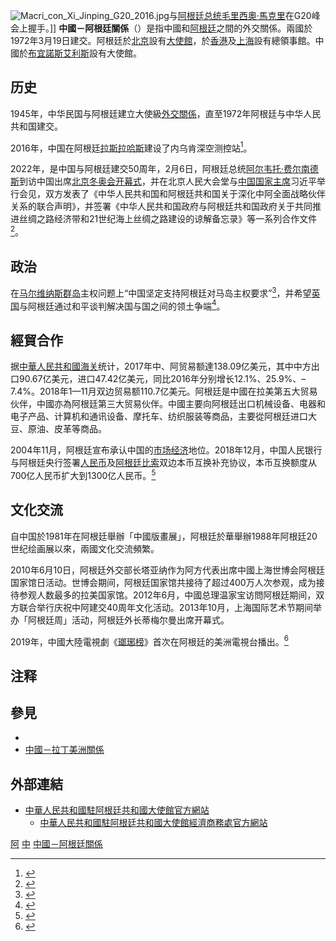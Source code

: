 {{not|中華民國與阿根廷關係}}
{{Dablink|關於其他「中」字國家與「阿」字國家的外交關係，詳見'''[[中阿關係|中阿關係 (消歧義)]]'''。}}

{{Infobox Bilateral relations|中國－阿根廷|China|Argentina|filetype=png|envoytitle1=[[中國駐阿根廷大使列表|大使]]|envoy1=[[邹肖力|邹肖力]]|envoytitle2=[[阿根廷駐華大使列表|大使]]|envoy2=[[牛望道|牛望道]]<ref>{{cite web |title = 驻华大使到任顺序及递交国书日期 |url = https://www.mfa.gov.cn/web/lbfw_673061/fgzl_673083/202201/t20220114_10495616.shtml |publisher = 中华人民共和国外交部 |access-date = 2022-05-21 |archive-date = 2022-02-15 |archive-url = https://web.archive.org/web/20220215180551/https://www.mfa.gov.cn/web/lbfw_673061/fgzl_673083/202201/t20220114_10495616.shtml }}</ref>|mission1=[[中国驻阿根廷大使馆|中国驻阿根廷大使馆]]|mission2=[[阿根廷駐華大使館|阿根廷駐華大使館]]}}
[[File:Macri_con_Xi_Jinping_G20_2016.jpg|thumb]]与[[阿根廷总统|阿根廷总统]][[毛里西奧·馬克里|毛里西奧·馬克里]]在G20峰会上握手。]]
'''中國－阿根廷關係'''（{{lang-es|Relaciones Argentina-República Popular de China}}）是指中國和[[阿根廷|阿根廷]]之間的外交關係。兩國於1972年3月19日建交。阿根廷於[[北京|北京]]設有[[阿根廷駐華大使館|大使館]]，於[[香港|香港]]及[[上海|上海]]設有總領事館。中國於[[布宜諾斯艾利斯|布宜諾斯艾利斯]]設有大使館。

== 历史 ==
1945年，中华民国与阿根廷建立大使級[[外交#外交上的承認|外交關係]]，直至1972年阿根廷与中华人民共和国建交。

2016年，中国在阿根廷[[拉斯拉哈斯_(內烏肯省)|拉斯拉哈斯]]建设了内乌肯深空测控站<ref>{{cite news |url=https://www.reuters.com/article/us-space-argentina-china-insight/chinas-military-run-space-station-in-argentina-is-a-black-box-idUSKCN1PP0I2 |title=China's military-run space station in Argentina is a 'black box' |newspaper=[[Reuters|Reuters]] |date=2019-01-31 |accessdate=2020-01-07 |archive-url=https://web.archive.org/web/20200407104608/https://www.reuters.com/article/us-space-argentina-china-insight/chinas-military-run-space-station-in-argentina-is-a-black-box-idUSKCN1PP0I2 |archive-date=2020-04-07 |dead-url=no }}</ref>。

2022年，是中国与阿根廷建交50周年，2月6日，阿根廷总统[[阿尔韦托·费尔南德斯|阿尔韦托·费尔南德斯]]到访中国出席[[2022年冬季奧林匹克運動會開幕式|北京冬奥会开幕式]]，并在北京人民大会堂与[[中华人民共和国主席|中国国家主席]]习近平举行会见，双方发表了《中华人民共和国和阿根廷共和国关于深化中阿全面战略伙伴关系的联合声明》，并签署《中华人民共和国政府与阿根廷共和国政府关于共同推进丝绸之路经济带和21世纪海上丝绸之路建设的谅解备忘录》等一系列合作文件<ref>{{Cite web|title=习近平会见阿根廷总统费尔南德斯-新华网|url=http://www.news.cn/2022-02/06/c_1128335640.htm|access-date=2022-02-06|work=www.news.cn|archive-date=2022-02-06|archive-url=https://web.archive.org/web/20220206181632/http://www.news.cn/2022-02/06/c_1128335640.htm}}</ref>。

== 政治 ==
在[[马尔维纳斯群岛|马尔维纳斯群岛]]主权问题上“中国坚定支持阿根廷对马岛主权要求”<ref>{{cite web |title=习近平：中国坚定支持阿根廷对马岛主权要求 |url=http://mil.news.sina.com.cn/2014-07-20/1045791091.html |website=Sina}}</ref>，并希望[[英国|英国]]与阿根廷通过和平谈判解决国与国之间的领土争端<ref>{{Cite news|url=http://www.takungpao.com/news/232111/2021/0625/601438.html|title=耿爽：中方支持阿根廷对马尔维纳斯群岛主权的正当要求|author=中国日报|date=2021-06-25|accessdate=2021-06-27|archiveurl=https://archive.today/20210627081356/http://www.takungpao.com/news/232111/2021/0625/601438.html|archivedate=2021-06-27|dead-url=no}}</ref>。

== 經貿合作 ==

据[[中華人民共和國海关|中華人民共和國海关]]统计，2017年中、阿贸易额達138.09亿美元，其中中方出口90.67亿美元，进口47.42亿美元，同比2016年分别增长12.1%、25.9%、–7.4%。2018年1—11月双边贸易额110.7亿美元。阿根廷是中國在拉美第五大贸易伙伴，中國亦為阿根廷第三大贸易伙伴。中國主要向阿根廷出口机械设备、电器和电子产品、计算机和通讯设备、摩托车、纺织服装等商品，主要從阿根廷进口大豆、原油、皮革等商品。

2004年11月，阿根廷宣布承认中国的[[市场经济|市场经济]]地位。2018年12月，中国人民银行与阿根廷央行签署[[人民币|人民币]]及[[阿根廷比索|阿根廷比索]]双边本币互换补充协议，本币互换额度从700亿人民币扩大到1300亿人民币。<ref>{{cite web|url=https://www.fmprc.gov.cn/web/gjhdq_676201/gj_676203/nmz_680924/1206_680926/sbgx_680930/|title=中国同阿根廷的关系|accessdate=2021-03-25|author=[[中華人民共和國外交部|中華人民共和國外交部]]|archive-date=2021-06-02|archive-url=https://web.archive.org/web/20210602213014/https://www.fmprc.gov.cn/web/gjhdq_676201/gj_676203/nmz_680924/1206_680926/sbgx_680930/}}</ref>

== 文化交流 ==

自中国於1981年在阿根廷舉辦「中國版畫展」，阿根廷於華舉辦1988年阿根廷20世纪绘画展以來，兩國文化交流頻繁。

2010年6月10日，阿根廷外交部长塔亚纳作为阿方代表出席中國上海世博会阿根廷国家馆日活动。世博会期间，阿根廷国家馆共接待了超过400万人次参观，成为接待参观人数最多的拉美国家馆。2012年6月，中國总理温家宝访問阿根廷期间，双方联合举行庆祝中阿建交40周年文化活动。2013年10月，上海国际艺术节期间举办「阿根廷周」活动，阿根廷外长蒂梅尔曼出席开幕式。

2019年，中國大陸電視劇《[[瑯琊榜_(電視劇)|瑯琊榜]]》首次在阿根廷的美洲電視台播出。<ref>{{cite web|title=陆达心：跨越太平洋，中拉“朝晖”相映|url=https://opinion.huanqiu.com/article/9CaKrnKh5BK|accessdate=2019-01-16|author=[[環球時報|環球時報]]|archive-date=2021-06-03|archive-url=https://web.archive.org/web/20210603052155/https://opinion.huanqiu.com/article/9CaKrnKh5BK}}</ref>
== 注释 ==
{{reflist}}

== 參見 ==
{{Portal box|國際關係|中國|中華人民共和國|阿根廷|image4=Flag of Argentina.svg}}
* {{link-en|阿根廷外交|Foreign relations of Argentina}}
* [[中國－拉丁美洲關係|中國－拉丁美洲關係]]

== 外部連結 ==
* [http://ar.china-embassy.gov.cn/chn/ 中華人民共和國駐阿根廷共和國大使館官方網站] {{Wayback|url=http://ar.china-embassy.gov.cn/chn/ |date=20220508234431 }}{{zh-hans icon}}{{es icon}}
** [http://ar.mofcom.gov.cn/ 中華人民共和國駐阿根廷共和國大使館經濟商務處官方網站] {{Wayback|url=http://ar.mofcom.gov.cn/ |date=20170605201454 }}{{zh-hans icon}}

{{中華人民共和國外交}}
{{阿根廷外交}}
[[Category:中国与美洲国家关系|阿]]
[[Category:阿根廷雙邊關係|中]]
[[Category:中國－阿根廷關係|]]
